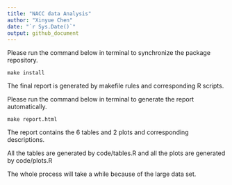```yaml
---
title: "NACC data Analysis"
author: "Xinyue Chen"
date: "`r Sys.Date()`"
output: github_document
---
```


Please run the command below in terminal to synchronize the package repository.

```terminal
make install
```

The final report is generated by makefile rules and corresponding R scripts.

Please run the command below in terminal to generate the report automatically.

```terminal
make report.html
```


The report contains the 6 tables and 2 plots and corresponding descriptions.

All the tables are generated by code/tables.R and all the plots are generated by code/plots.R

The whole process will take a while because of the large data set.

